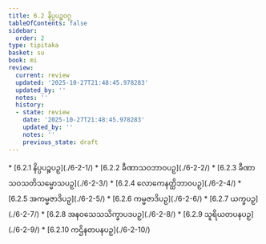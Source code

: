 ```yaml
---
title: 6.2 နိပ္ပပဉ္စဝဂ္ဂ
tableOfContents: false
sidebar:
  order: 2
type: tipitaka
basket: su
book: mi
review:
  current: review
  updated: '2025-10-27T21:48:45.978283'
  updated_by: ''
  notes: ''
  history:
  - state: review
    date: '2025-10-27T21:48:45.978283'
    updated_by: ''
    notes: ''
    previous_state: draft
---
```



<ReviewStatus review={frontmatter.review} showDetails={true} />

<HypothesisAnnotation frontmatter={frontmatter} />

<DynamicBreadcrumb />



<TableOfContents book="mi" section="6.2">
* [6.2.1 နိပ္ပပဉ္စပဉှ](./6-2-1/)
* [6.2.2 ခီဏာသဝဘာဝပဉှ](./6-2-2/)
* [6.2.3 ခီဏာသဝသတိသမ္မောသပဉှ](./6-2-3/)
* [6.2.4 လောကေနတ္ထိဘာဝပဉှ](./6-2-4/)
* [6.2.5 အကမ္မဇာဒိပဉှ](./6-2-5/)
* [6.2.6 ကမ္မဇာဒိပဉှ](./6-2-6/)
* [6.2.7 ယက္ခပဉှ](./6-2-7/)
* [6.2.8 အနဝသေသသိက္ခာပဒပဉှ](./6-2-8/)
* [6.2.9 သူရိယတပနပဉှ](./6-2-9/)
* [6.2.10 ကဌိနတပနပဉှ](./6-2-10/)
</TableOfContents>
